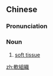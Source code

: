 {{also|软组织}}
==Chinese==
{{zh-forms|s=软组织|type=12}}

===Pronunciation===
{{zh-pron
|m=ruǎnzǔzhī
|cat=n
}}

===Noun===
{{zh-noun}}

# [[soft tissue]]

[[zh:軟組織]]